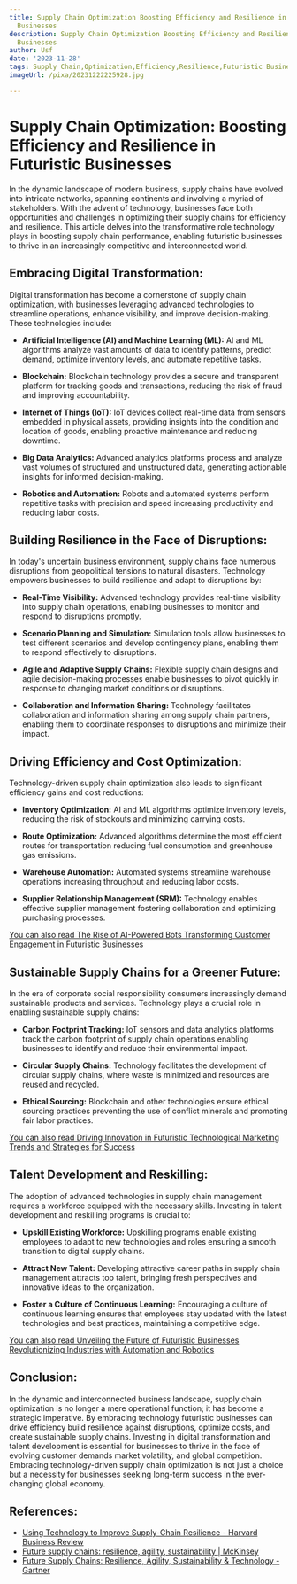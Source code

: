 ```yaml
---
title: Supply Chain Optimization Boosting Efficiency and Resilience in Futuristic
  Businesses
description: Supply Chain Optimization Boosting Efficiency and Resilience in Futuristic
  Businesses
author: Usf
date: '2023-11-28'
tags: Supply Chain,Optimization,Efficiency,Resilience,Futuristic Businesses
imageUrl: /pixa/20231222225928.jpg

---
```

# Supply Chain Optimization: Boosting Efficiency and  Resilience in Futuristic Businesses

In the dynamic landscape of modern business, supply chains have evolved into intricate networks, spanning continents and involving a myriad of stakeholders.  With the advent of technology, businesses face both opportunities and challenges in optimizing their supply chains for efficiency and resilience. This article delves into the  transformative  role technology plays in boosting supply chain performance,  enabling futuristic businesses to thrive in an increasingly competitive and interconnected world.

## Embracing Digital Transformation:

Digital transformation has  become a cornerstone of supply chain  optimization, with businesses leveraging advanced technologies to streamline operations, enhance visibility, and improve decision-making. These technologies include:

*  **Artificial Intelligence  (AI)  and Machine Learning (ML):** AI and ML algorithms  analyze vast amounts of data to identify patterns, predict  demand, optimize inventory levels, and automate repetitive tasks.

* **Blockchain:** Blockchain technology provides a secure and transparent platform for tracking goods  and transactions, reducing the risk of fraud and improving accountability.

* **Internet of  Things (IoT):** IoT devices collect real-time data from sensors embedded  in physical assets, providing insights into the condition and location of goods, enabling proactive maintenance and reducing downtime.

* **Big Data Analytics:** Advanced  analytics platforms  process and analyze  vast volumes  of structured and unstructured data, generating actionable  insights for informed decision-making.

* **Robotics and Automation:** Robots and automated systems perform repetitive tasks with precision and speed increasing productivity and reducing labor costs.

## Building Resilience  in the Face  of Disruptions:

In today's uncertain business environment, supply chains face numerous  disruptions from geopolitical tensions to natural disasters. Technology empowers businesses to  build resilience and adapt to disruptions by:

* **Real-Time Visibility:** Advanced  technology provides real-time  visibility into supply chain operations, enabling businesses to monitor and respond  to disruptions promptly.

* **Scenario Planning and Simulation:** Simulation tools allow businesses to test different scenarios and develop  contingency plans, enabling them to respond  effectively to disruptions.

* **Agile and Adaptive Supply Chains:** Flexible  supply chain designs and agile decision-making processes enable businesses to pivot quickly in response to changing  market conditions or disruptions.

* **Collaboration  and Information Sharing:** Technology facilitates collaboration and information sharing among supply chain partners, enabling them to  coordinate responses to disruptions and  minimize their impact.

## Driving Efficiency  and Cost Optimization:

Technology-driven supply chain optimization also leads to  significant efficiency gains  and cost reductions:

* **Inventory Optimization:** AI and ML algorithms optimize  inventory levels, reducing  the risk of stockouts  and minimizing carrying costs.

* **Route Optimization:** Advanced  algorithms determine the  most efficient routes for transportation reducing  fuel consumption and greenhouse gas emissions.

* **Warehouse Automation:** Automated systems streamline warehouse operations increasing throughput and reducing labor costs.

* **Supplier Relationship Management (SRM):** Technology enables effective supplier management fostering collaboration and optimizing  purchasing processes.

[You can  also read  The Rise of AI-Powered Bots Transforming Customer Engagement in Futuristic Businesses](The%20Rise%20of%20AI-Powered%20Bots%20Transforming%20Customer%20Engagement%20in%20Futuristic%20Businesses)


## Sustainable Supply Chains for a Greener Future:

In the era  of corporate  social responsibility consumers increasingly demand sustainable products and  services. Technology plays  a crucial role in enabling sustainable supply chains:

* **Carbon  Footprint Tracking:** IoT sensors and data analytics  platforms track the carbon footprint of supply chain operations enabling businesses to identify and  reduce their environmental impact.

* **Circular Supply Chains:** Technology facilitates the development of circular supply chains, where waste is minimized  and resources are reused and recycled.

* **Ethical Sourcing:** Blockchain and other technologies ensure  ethical sourcing practices preventing the use of conflict minerals and promoting fair  labor practices.

[You can also read Driving Innovation in  Futuristic Technological Marketing Trends and Strategies for Success](Driving%20Innovation%20in%20Futuristic%20Technological%20Marketing%20Trends%20and%20Strategies%20for%20Success)


## Talent Development and Reskilling:

The  adoption of advanced  technologies in supply chain management requires a workforce equipped with the necessary skills. Investing in talent development and reskilling programs is crucial to:

* **Upskill Existing Workforce:** Upskilling programs enable existing employees to adapt to new technologies and roles ensuring a smooth transition to digital supply chains.

* **Attract New Talent:** Developing attractive career paths  in  supply chain management attracts top talent, bringing fresh perspectives and innovative ideas to the organization.

* **Foster a Culture of Continuous Learning:** Encouraging a culture of continuous learning ensures that employees stay updated with the latest technologies and best  practices, maintaining  a competitive edge.

[You can  also read  Unveiling the Future  of Futuristic Businesses  Revolutionizing Industries with  Automation and Robotics](Unveiling%20the%20Future%20of%20Futuristic%20Businesses%20Revolutionizing%20Industries%20with%20Automation%20and%20Robotics)


## Conclusion:

In the dynamic and  interconnected business landscape, supply chain optimization  is no longer a mere operational function; it has become a strategic imperative. By embracing technology futuristic businesses can drive efficiency build resilience against  disruptions, optimize  costs, and create sustainable supply chains. Investing in digital transformation and talent  development is essential for businesses to thrive in the face of evolving customer demands market volatility, and global competition. Embracing  technology-driven supply  chain optimization is not just a choice but a necessity  for businesses seeking long-term success in  the ever-changing global economy.

## References:
- [Using Technology to Improve Supply-Chain Resilience - Harvard Business Review](https://hbr.org/2023/09/using-technology-to-improve-supply-chain-resilience)
- [Future supply chains: resilience, agility, sustainability | McKinsey](https://www.mckinsey.com/capabilities/operations/our-insights/future-proofing-the-supply-chain)
- [Future Supply Chains: Resilience, Agility, Sustainability & Technology - Gartner](https://www.gartner.com/en/supply-chain/topics/future-of-supply-chain)

